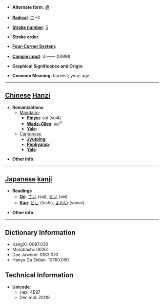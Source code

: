 * '''Alternate form''': [[歲]]

* '''[[Wiktionary:Chinese radical index| Radical]]''': [[Wiktionary:Chinese radical index 二|二]]+3

* '''[[Wiktionary:Chinese total strokes index|Stroke number]]''': [[Wiktionary:Chinese total strokes index 5|5]]

* '''Stroke order''': 

* '''[[Wiktionary:Chinese four corner index|Four-Corner System]]''': 

* '''[[Wiktionary:Chinese Cangjie index|Cangjie input]]''': 山一一 (UMM)

* '''Graphical Significance and Origin''': 

* '''Common Meaning''': harvest; year; age

----

== [[Chinese]] [[Hanzi]] ==

* '''Romanizations'''
** [[Mandarin]]:
*** '''[[Pinyin]]''': sùi (sui4)
*** '''[[Wade-Giles]]''': sui<sup>4</sup>
*** '''[[Yale]]''': 
**[[Cantonese]]
***'''[[Jyutping]]''':
***'''[[Penkyamp]]''': 
***'''[[Yale]]''': 

* '''Other info''': 

----

== [[Japanese]] [[kanji]] ==

* '''Readings'''
** '''[[On]]''': [[さい]] (sai), [[せい]] (sei)
** '''[[Kun]]''': [[とし]] (toshi), [[よわい]] (yowai)

* '''Other info''':  

----

== Dictionary Information ==

* KangXi: 0087.030
* Morobashi: 00261
* Dae Jaweon: 0183.070
* Hanyu Da Zidian: 10760.050

== Technical Information ==

* '''Unicode''':
** Hex: 4E97
** Decimal: 20119